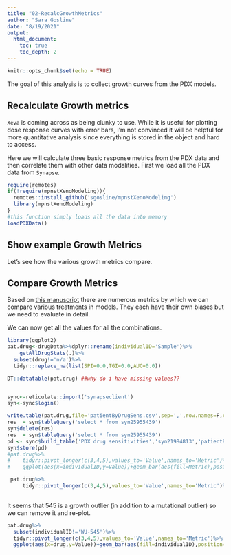 ```yaml
---
title: "02-RecalcGrowthMetrics"
author: "Sara Gosline"
date: "8/19/2021"
output: 
  html_document:
    toc: true
    toc_depth: 2
---
```


```r
knitr::opts_chunk$set(echo = TRUE)
```

The goal of this analysis is to collect growth curves from the PDX models. 

## Recalculate Growth metrics
`Xeva` is coming across as being clunky to use. While it is useful for plotting dose response curves with error bars, I'm not convinced it will be helpful for more quantitative analysis since everything is stored in the object and hard to access.

Here we will calculate three basic response metrics from the PDX data and then correlate them with other data modalities. First we load all the PDX data from `Synapse`.

```r
require(remotes)
if(!require(mpnstXenoModeling)){
  remotes::install_github('sgosline/mpnstXenoModeling')
  library(mpnstXenoModeling)
}
#this function simply loads all the data into memory
loadPDXData()

```

## Show example Growth Metrics

Let's see how the various growth metrics compare.

## Compare Growth Metrics

Based on [this manuscript](https://link.springer.com/content/pdf/10.1208/s12248-018-0284-8.pdf) there are numerous metrics by which we can compare various treatments in models. They each have their own biases but we need to evaluate in detail.

We can now get all the values for all the combinations.

```r
library(ggplot2)
pat.drug<-drugData%>%dplyr::rename(individualID='Sample')%>%
    getAllDrugStats(.)%>%
  subset(drug!='n/a')%>%
  tidyr::replace_na(list(SPI=0.0,TGI=0.0,AUC=0.0))

DT::datatable(pat.drug) ##why do i have missing values??


sync<-reticulate::import('synapseclient')
syn<-sync$login()

write.table(pat.drug,file='patientByDrugSens.csv',sep=',',row.names=F,col.names=T)
res  = syn$tableQuery('select * from syn25955439')
syn$delete(res)
res  = syn$tableQuery('select * from syn25955439')
pd <- sync$build_table('PDX drug sensitivities','syn21984813','patientByDrugSens.csv')
syn$store(pd)
#pat.drug%>%
#    tidyr::pivot_longer(c(3,4,5),values_to='Value',names_to='Metric')%>%
#    ggplot(aes(x=individualID,y=Value))+geom_bar(aes(fill=Metric),position='dodge',stat='identity')+facet_grid(~drug)

 pat.drug%>%
     tidyr::pivot_longer(c(3,4,5),values_to='Value',names_to='Metric')%>%ggplot(aes(x=drug,y=Value))+geom_bar(aes(fill=individualID),position='dodge',stat='identity')+facet_grid(~Metric)+scale_fill_viridis_d()+theme(axis.text.x = element_text(angle = 90, vjust = 0.5, hjust=1))
 
```

It seems that 545 is a growth outlier (in addition to a mutational outlier) so we can remove it and re-plot.

```r
pat.drug%>%
  subset(individualID!='WU-545')%>%
  tidyr::pivot_longer(c(3,4,5),values_to='Value',names_to='Metric')%>%
  ggplot(aes(x=drug,y=Value))+geom_bar(aes(fill=individualID),position='dodge',stat='identity')+facet_grid(~Metric)+scale_fill_viridis_d()+theme(axis.text.x = element_text(angle = 90, vjust = 0.5, hjust=1))
```
